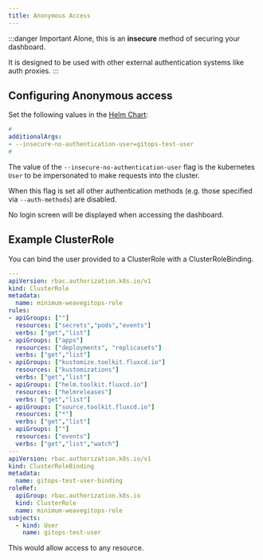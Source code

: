 ```yaml
---
title: Anonymous Access
---
```


:::danger Important
Alone, this is an **insecure** method of securing your dashboard.

It is designed to be used with other external authentication systems like auth proxies.
:::

## Configuring Anonymous access

Set the following values in the [Helm Chart](../references/helm-reference.md):

```yaml
#
additionalArgs:
- --insecure-no-authentication-user=gitops-test-user
#
```

The value of the `--insecure-no-authentication-user` flag is the kubernetes `User` to be impersonated to make requests into the cluster.

When this flag is set all other authentication methods (e.g. those specified via `--auth-methods`) are disabled.

No login screen will be displayed when accessing the dashboard.

## Example ClusterRole

You can bind the user provided to a ClusterRole with a ClusterRoleBinding.

```yaml
---
apiVersion: rbac.authorization.k8s.io/v1
kind: ClusterRole
metadata:
  name: minimum-weavegitops-role
rules:
- apiGroups: [""]
  resources: ["secrets","pods","events"]
  verbs: ["get","list"]
- apiGroups: ["apps"]
  resources: ["deployments", "replicasets"]
  verbs: ["get","list"]
- apiGroups: ["kustomize.toolkit.fluxcd.io"]
  resources: ["kustomizations"]
  verbs: ["get","list"]
- apiGroups: ["helm.toolkit.fluxcd.io"]
  resources: ["helmreleases"]
  verbs: ["get","list"]
- apiGroups: ["source.toolkit.fluxcd.io"]
  resources: ["*"]
  verbs: ["get","list"]
- apiGroups: [""]
  resources: ["events"]
  verbs: ["get","list","watch"]
---
apiVersion: rbac.authorization.k8s.io/v1
kind: ClusterRoleBinding
metadata:
  name: gitops-test-user-binding
roleRef:
  apiGroup: rbac.authorization.k8s.io
  kind: ClusterRole
  name: minimum-weavegitops-role
subjects:
  - kind: User
    name: gitops-test-user
```

This would allow access to any resource.
